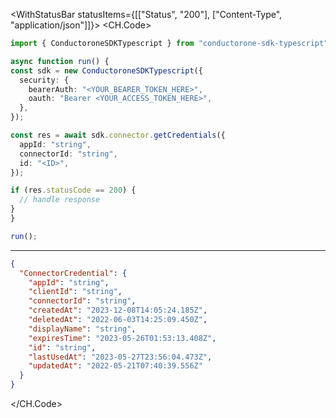 

<WithStatusBar statusItems={[["Status", "200"], ["Content-Type", "application/json"]]}>
  <CH.Code>
  ```typescript GetCredentials.ts
  import { ConductoroneSDKTypescript } from "conductorone-sdk-typescript";

async function run() {
  const sdk = new ConductoroneSDKTypescript({
    security: {
      bearerAuth: "<YOUR_BEARER_TOKEN_HERE>",
      oauth: "Bearer <YOUR_ACCESS_TOKEN_HERE>",
    },
  });

  const res = await sdk.connector.getCredentials({
    appId: "string",
    connectorId: "string",
    id: "<ID>",
  });

  if (res.statusCode == 200) {
    // handle response
  }
}

run();
  ```
  ---

  ```json Example Response
  {
    "ConnectorCredential": {
      "appId": "string",
      "clientId": "string",
      "connectorId": "string",
      "createdAt": "2023-12-08T14:05:24.185Z",
      "deletedAt": "2022-06-03T14:25:09.450Z",
      "displayName": "string",
      "expiresTime": "2023-05-26T01:53:13.408Z",
      "id": "string",
      "lastUsedAt": "2023-05-27T23:56:04.473Z",
      "updatedAt": "2022-05-21T07:40:39.556Z"
    }
  }
  ```
  </CH.Code>
</WithStatusBar>
